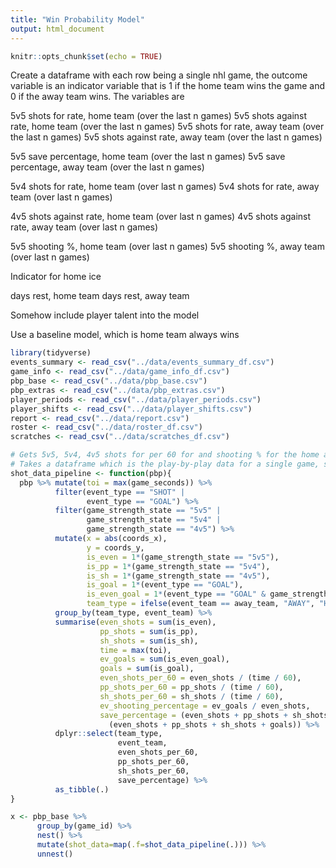 ```yaml
---
title: "Win Probability Model"
output: html_document
---
```


```r
knitr::opts_chunk$set(echo = TRUE)
```

Create a dataframe with each row being a single nhl game, the outcome variable is an indicator variable that is 1 if the home team wins the game and 0 if the away team wins. The variables are

5v5 shots for rate, home team (over the last n games)
5v5 shots against rate, home team (over the last n games)
5v5 shots for rate, away team (over the last n games)
5v5 shots against rate, away team (over the last n games)

5v5 save percentage, home team (over the last n games)
5v5 save percentage, away team (over the last n games)

5v4 shots for rate, home team (over last n games)
5v4 shots for rate, away team (over last n games)

4v5 shots against rate, home team (over last n games)
4v5 shots against rate, away team (over last n games)

5v5 shooting %, home team (over last n games)
5v5 shooting %, away team (over last n games)

Indicator for home ice

days rest, home team
days rest, away team

Somehow include player talent into the model

Use a baseline model, which is home team always wins

```r
library(tidyverse)
events_summary <- read_csv("../data/events_summary_df.csv")
game_info <- read_csv("../data/game_info_df.csv")
pbp_base <- read_csv("../data/pbp_base.csv")
pbp_extras <- read_csv("../data/pbp_extras.csv")
player_periods <- read_csv("../data/player_periods.csv")
player_shifts <- read_csv("../data/player_shifts.csv")
report <- read_csv("../data/report.csv")
roster <- read_csv("../data/roster_df.csv")
scratches <- read_csv("../data/scratches_df.csv")
```

```r
# Gets 5v5, 5v4, 4v5 shots for per 60 for and shooting % for the home and away team
# Takes a dataframe which is the play-by-play data for a single game, scraped by Evolving Hockey's data scraper
shot_data_pipeline <- function(pbp){
  pbp %>% mutate(toi = max(game_seconds)) %>%
          filter(event_type == "SHOT" |
                 event_type == "GOAL") %>%
          filter(game_strength_state == "5v5" |
                 game_strength_state == "5v4" |
                 game_strength_state == "4v5") %>%
          mutate(x = abs(coords_x),
                 y = coords_y,
                 is_even = 1*(game_strength_state == "5v5"),
                 is_pp = 1*(game_strength_state == "5v4"),
                 is_sh = 1*(game_strength_state == "4v5"),
                 is_goal = 1*(event_type == "GOAL"),
                 is_even_goal = 1*(event_type == "GOAL" & game_strength_state == "5v5"),
                 team_type = ifelse(event_team == away_team, "AWAY", "HOME")) %>%
          group_by(team_type, event_team) %>%
          summarise(even_shots = sum(is_even),
                    pp_shots = sum(is_pp),
                    sh_shots = sum(is_sh),
                    time = max(toi),
                    ev_goals = sum(is_even_goal),
                    goals = sum(is_goal),
                    even_shots_per_60 = even_shots / (time / 60),
                    pp_shots_per_60 = pp_shots / (time / 60),
                    sh_shots_per_60 = sh_shots / (time / 60),
                    ev_shooting_percentage = ev_goals / even_shots,
                    save_percentage = (even_shots + pp_shots + sh_shots)/
                      (even_shots + pp_shots + sh_shots + goals)) %>%
          dplyr::select(team_type,
                        event_team,
                        even_shots_per_60,
                        pp_shots_per_60,
                        sh_shots_per_60,
                        save_percentage) %>%
          as_tibble(.)
}

x <- pbp_base %>%
      group_by(game_id) %>%
      nest() %>% 
      mutate(shot_data=map(.f=shot_data_pipeline(.))) %>% 
      unnest()

```